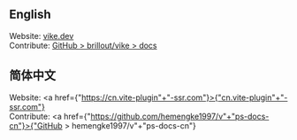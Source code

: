 ## English

Website: [vike.dev](https://vike.dev)<br/>
Contribute: [GitHub > brillout/vike > docs](https://github.com/vikejs/vike/tree/main/docs)

<h2 id="chinese">简体中文</h2>

Website: <a href={"https://cn.vite-plugin"+"-ssr.com"}>{"cn.vite-plugin"+"-ssr.com"}</a><br/>
Contribute: <a href={"https://github.com/hemengke1997/v"+"ps-docs-cn"}>{"GitHub > hemengke1997/v"+"ps-docs-cn"}</a>
